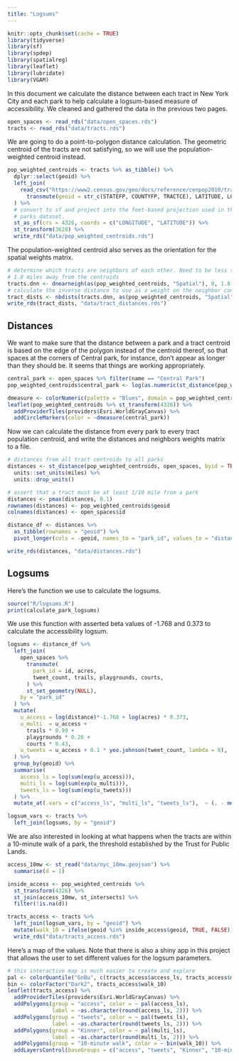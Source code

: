```yaml
---
title: "Logsums"
---
```


```r
knitr::opts_chunk$set(cache = TRUE)
library(tidyverse)
library(sf)
library(spdep)
library(spatialreg)
library(leaflet)
library(lubridate)
library(VGAM)
```

In this document we calculate the distance between each tract in New York City 
and each park to help calculate a logsum-based measure of accessibility. We 
cleaned and gathered the data in the previous two pages.

```r
open_spaces <- read_rds("data/open_spaces.rds")
tracts <- read_rds("data/tracts.rds")
```

We are going to do a point-to-polygon distance calculation. The geometric centroid
of the tracts are not satisfying, so we will use the population-weighted centroid
instead.

```r
pop_weighted_centroids <- tracts %>% as_tibble() %>%
  dplyr::select(geoid) %>%
  left_join(
    read_csv("https://www2.census.gov/geo/docs/reference/cenpop2010/tract/CenPop2010_Mean_TR36.txt") %>%
      transmute(geoid = str_c(STATEFP, COUNTYFP, TRACTCE), LATITUDE, LONGITUDE)
  ) %>%
  # convert to sf and project into the feet-based projection used in the
  # parks dataset.
  st_as_sf(crs = 4326, coords = c("LONGITUDE", "LATITUDE")) %>%
  st_transform(3628) %>%
  write_rds("data/pop_weighted_centroids.rds")

```

The population-weighted centroid also serves as the orientation for the spatial
weights matrix.

```r
# determine which tracts are neighbors of each other. Need to be less than
# 1.8 miles away from the centroids
tracts.dnn <- dnearneigh(as(pop_weighted_centroids, "Spatial"), 0, 1.8 * 5280)
# calculate the inverse distance to use as a weight on the neighbor connection
tract_dists <- nbdists(tracts.dnn, as(pop_weighted_centroids, "Spatial"))
write_rds(tract_dists, "data/tract_distances.rds")
```




## Distances
We want to make sure that the distance between a park and a tract centroid is
based on the edge of the polygon instead of the centroid thereof, so that spaces
at the corners of Central park, for instance, don't appear as longer than they should be.
It seems that things are working appropriately.

```r
central_park <- open_spaces %>% filter(name == "Central Park")
pop_weighted_centroids$central_park <- log(as.numeric(st_distance(pop_weighted_centroids, central_park)))

dmeasure <- colorNumeric(palette = "Blues", domain = pop_weighted_centroids$central_park)
leaflet(pop_weighted_centroids %>% st_transform(4326)) %>%
  addProviderTiles(providers$Esri.WorldGrayCanvas) %>%
  addCircleMarkers(color = ~dmeasure(central_park))
```

Now we can calculate the distance from every park to every tract population
centroid, and write the distances and neighbors weights matrix to a file.
```r
# distances from all tract centroids to all parks
distances <- st_distance(pop_weighted_centroids, open_spaces, byid = TRUE) %>%
  units::set_units(miles) %>%
  units::drop_units()

# assert that a tract must be at least 1/10 mile from a park
distances <- pmax(distances, 0.1)
rownames(distances) <- pop_weighted_centroids$geoid
colnames(distances) <- open_spaces$id

distance_df <- distances %>%
  as_tibble(rownames = "geoid") %>%
  pivot_longer(cols = -geoid, names_to = "park_id", values_to = "distance")

write_rds(distances, "data/distances.rds")
```




## Logsums

Here's the function we use to calculate the logsums. 
```r
source("R/logsums.R")
print(calculate_park_logsums)
```

We use this function with asserted beta values of -1.768 and 0.373 to calculate the
accessibility logsum.

```r
logsums <- distance_df %>%
  left_join(
    open_spaces %>% 
      transmute(
        park_id = id, acres,
        tweet_count, trails, playgrounds, courts,
      ) %>% 
      st_set_geometry(NULL),  
    by = "park_id"
  ) %>%
  mutate(
    u_access = log(distance)*-1.768 + log(acres) * 0.373,
    u_multi  = u_access + 
      trails * 0.99 +  
      playgrounds * 0.26 +  
      courts * 0.43,
    u_tweets = u_access + 0.1 * yeo.johnson(tweet_count, lambda = 0),
  ) %>%
  group_by(geoid) %>%
  summarise(
    access_ls = log(sum(exp(u_access))),
    multi_ls = log(sum(exp(u_multi))),
    tweets_ls = log(sum(exp(u_tweets)))
  ) %>%
  mutate_at(.vars = c("access_ls", "multi_ls", "tweets_ls"),  ~ (. - mean(.)) / sd(.))

logsum_vars <- tracts %>%
  left_join(logsums, by = "geoid")
```

We are also interested in looking at what happens when the tracts are within a 
10-minute walk of a park, the threshold established by the Trust for Public Lands.
```r
access_10mw <- st_read("data/nyc_10mw.geojson") %>%
  summarise(d = 1)

inside_access <- pop_weighted_centroids %>%
  st_transform(4326) %>%
  st_join(access_10mw, st_intersects) %>%
  filter(!is.na(d))

tracts_access <- tracts %>%
  left_join(logsum_vars, by = "geoid") %>%
  mutate(walk_10 = ifelse(geoid %in% inside_access$geoid, TRUE, FALSE)) %>%
  write_rds("data/tracts_access.rds")
```

Here's a map of the values. Note that there is also a shiny app in this project that
allows the user to set different values for the logsum parameters.
```r
# this interactive map is much easier to create and explore
pal <- colorQuantile("GnBu", c(tracts_access$access_ls, tracts_access$multi_ls), n = 5)
bin <- colorFactor("Dark2", tracts_access$walk_10)
leaflet(tracts_access) %>%
  addProviderTiles(providers$Esri.WorldGrayCanvas) %>%
  addPolygons(group = "access", color = ~ pal(access_ls),
              label = ~as.character(round(access_ls, 2))) %>%
  addPolygons(group = "tweets", color = ~ pal(tweets_ls),
              label = ~as.character(round(tweets_ls, 2))) %>%
  addPolygons(group = "Kinner", color = ~ pal(multi_ls),
              label = ~as.character(round(multi_ls, 2))) %>%
  addPolygons(group = "10-minute walk", color = ~ bin(walk_10)) %>%
  addLayersControl(baseGroups = c("access", "tweets", "Kinner", "10-minute walk"))
```

